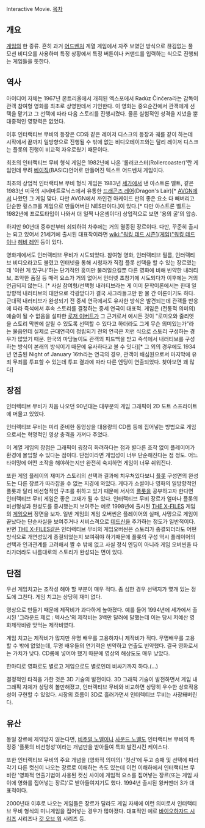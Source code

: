 Interactive Movie.
[[목차]]
== 개요 ==
[[게임]]의 한 종류. 흔히 과거 [[어드벤처]] 계열 게임에서 자주 보였던 방식으로 끊김없는 풀 모션 비디오를 사용하며 특정 상황에서 특정 버튼이나 커맨드를 입력하는 식으로 진행되는 게임들을 뜻한다.

== 역사 ==
아이디어 자체는 1967년 몬트리올에서 개최된 엑스포에서 Radúz Činčera라는 감독이 관객 참여형 영화를 최초로 상영한데서 기인한다. 이 영화는 중요순간에서 관객에게 선택을 맡기고 그 선택에 따라 다음 스토리를 진행시켰다. 물론 실험적인 성격을 지녔을 뿐 대중적인 영향력은 없었다.

이후 인터랙티브 무비의 등장은 CD와 같은 레이저 디스크의 등장과 궤를 같이 하는데 시작에서 끝까지 일방향으로 진행될 수 밖에 없는 비디오테이프와는 달리 레이저 디스크는 플롯의 진행이 비교적 자유로웠기 때문이다. 

최초의 인터랙티브 무비 형식 게임은 1982년에 나온 '롤러코스터(Rollercoaster)'란 게임인데 무려 [[베이직]](BASIC)언어로 만들어진 텍스트 어드벤처 게임이다. 

최초의 상업적 인터랙티브 무비 형식 게임은 1983년 [[세가]]에서 낸 아스트론 벨트, 같은 1983년 미국의 시네마트로닉스에서 유통한 [[드래곤즈 레어]](Dragon's Lair)[* [[AVGN]]에서 나왔던 그 게임 맞다. 다만 AVGN에서 까인건 아케이드 판의 좋은 요소 다 빼버리고 단순한 횡스크롤 게임으로 만들어버린 NES판이다.]이 있다.[* 다만 아스트론 벨트는 1982년에 프로토타입이 나와서 더 일찍 나온셈이다] 상업적으로 보면 '용의 굴'의 압승.

하지만 90년대 중후반부터 쇠퇴하여 차후에는 거의 멸종된 장르이다. 다만, 꾸준히 출시는 되고 있어서 21세기에 출시된 대표작이라면 [[wiki:"워킹 데드 시즌1(게임)"워킹 데드]]이나 [[헤비 레인]] 등이 있다.

영화계에서도 인터랙티브 무비가 시도되었다. 참여형 영화, 인터랙티브 필름, 인터랙티브 비디오라고도 불렸고 인터넷을 통해 시청자가 직접 플롯 선택을 할 수 있는 장르였는데 '이런 게 있구나'하는 단기적인 흥미만 불러일으킬뿐 다른 영화에 비해 빈약한 내러티브, 조악한 품질 등 매력 요소가 거의 없어서 인터넷 초창기에 시도되다가 이후에는 거의 언급되지 않는다. [* 사실 참여형/선택형 내러티브라는 게 이미 문학이론에서는 한때 일방향적 내러티브의 대안으로 각광받다가 결국 사그라들고만 한 물 간 이론이기도 하다. 근대적 내러티브가 완성되기 전 중세 연극에서도 유사한 방식은 발견되는데 관객들 반응에 따라 즉석에서 후속 스토리를 결정하는 중세 연극이 대표적. 게임은 (전통적 의미의) 예술이 될 수 없음을 설파한 [[로저 이버트]]가 그 근거로서 예시든 것이 "로미오와 줄리엣을 스토리 막판에 살릴 수 있도록 선택할 수 있다고 하더라도 그게 무슨 의미있는가"라는 물음인데 실제로 근대연극이 정립되기 전의 연극은 저런 식으로 스토리 구성하는 경우가 많았기 때문. 한국의 마당놀이도 관객의 피드백을 받고 즉석에서 내러티브를 구성하는 방식이 본래의 방식이기 때문에 유사하다고 볼 수 잇다][* 그 외의 경우에도 1934년 연출된 Night of January 16th라는 연극의 경우, 관객이 배심원으로서 마지막에 유죄 무죄를 투표할 수 있는데 투표 결과에 따라 다른 엔딩이 연출되었다. 찾아보면 꽤 많다]
== 장점 ==
인터렉티브 무비가 처음 나오던 90년대는 대부분의 게임 그래픽이 2D 도트 스프라이트에 머물고 있었다.

인터렉티브 무비는 미리 준비한 동영상을 대용량의 CD롬 등에 집어넣는 방법으로 게임으로서는 혁명적인 영상 충격을 가져다 주었다.

이 계열 게임의 장점은 그래픽이 굉장히 화려하다는 점과 별다른 조작 없이 플레이어가 환경에 몰입할 수 있다는 점이다. 단점이라면 게임성이 너무 단순해진다는 점 정도. 어느 타이밍에 어떤 조작을 해야하는지만 완전히 숙지하면 게임이 너무 쉬워진다.

또한 게임 플레이의 재미가 스토리의 선택과 결과에 치우쳐있다보니 [[플롯]] 구성면의 완성도는 다른 장르가 따라잡을 수 없는 지경에 와있다. 게다가 소설이나 영화의 일방향적인 플롯과 달리 비선형적인 구조를 취하고 있기 때문에 서사의 [[플롯]]을 공부하고자 한다면 인터랙티브 무비 게임은 좋은 교재가 될 수 있다. 인터랙티브 무비 장르가 얼마나 플롯의 비선형성과 완성도를 중시했는지 보여주는 예로 1998년에 출시된 [[THE X-FILES]] 게임의 [http://www.youtube.com/watch?v=fuxHej06RsU 게임오버] 장면을 보자.
일반 게임의 게임 오버씬은 플레이어의 실패, 사망으로 게임이 끝났다는 단순사실을 보여주거나 서비스격으로 [[데드신]]을 추가하는 정도가 일반적이다. 반면 [[THE X-FILES]]같은 인터랙티브 무비의 게임오버씬은 스토리가 종결되더라도 어떤 방식으로 개연성있게 종결되었는지 보여줘야 하기때문에 플롯의 구성 역시 플레이어의 선택과 인과관계를 고려해서 짤 수 밖에 없고 사실 정식 엔딩이 아니라 게임 오버씬을 따라가더라도 나름대로의 스토리가 완성되는 면이 있다.


== 단점 ==
우선 게임치고는 조작성 해야 할 부분이 매우 적다. 좀 심한 경우 선택지가 몇개 있는 정도에 그친다. 게임 치고는 상당히 재미 없다.

영상으로 만들기 때문에 제작비가 과다하게 높아졌다. 예를 들어 1994년에 세가에서 출시된 '그라운드 제로 : 텍사스'의 제작비는 3백만 달러에 달했는데 이는 당시 저예산 영화제작비랑 맞먹는 제작비였다.

게임 치고는 제작비가 많지만 유명 배우를 고용하자니 제작비가 적다. 무명배우를 고용할 수 밖에 없었는데, 무명 배우들의 연기력은 빈약하고 연출도 빈약했다. 결국 영화로서는 가치가 낮다. CD롬에 넣어야 했기 때문에 영상의 해상도도 매우 낮았다.

한마디로 영화로도 별로고 게임으로도 별로인데 비싸기까지 하다.(…)

결정적인 타격을 가한 것은 3D 기술의 발전이다. 3D 그래픽 기술이 발전하면서 게임 내 그래픽 자체가 상당히 볼만해졌고, 인터렉티브 무비와 비교하면 상당히 우수한 상호작용성이 구현할 수 있었다. 시장의 흐름이 3D로 흘러가면서 인터렉티브 무비는 사장돼버린다.

== 유산 ==
동일 장르에 제약받지 않는다면, [[비주얼 노벨]]이나 [[사운드 노벨]]도 인터랙티브 무비의 특징중 '플롯의 비선형성'이라는 개념만을 받아들여 특화 발전시킨 케이스다.

또한 인터랙티브 무비의 주요 개념을 (영화적 의미의) '컷신'에 두고 승패 및 선택에 따라 각기 다른 컷신이 나오는 장르로 이해하는 측도 있는데 이런 이해하에서 인터랙티브 무비란 '영화적 연출기법이 사용된 컷신 사이에 게임적 요소를 집어넣는 장르(또는 게임 사이에 영화를 집어넣는 장르)'로 받아들여지기도 했다. 1994년 출시된 윙커맨더 3가 대표적이다. 

2000년대 이후로 나오는 게임들은 장르가 달라도 게임 자체에 이런 의미로서 인터랙티브 무비 형식의 미니게임을 집어넣는 경우가 많아졌다. 대표적인 예로 [[바이오하자드 시리즈]] 시리즈나 [[갓 오브 워]] 시리즈 등.
